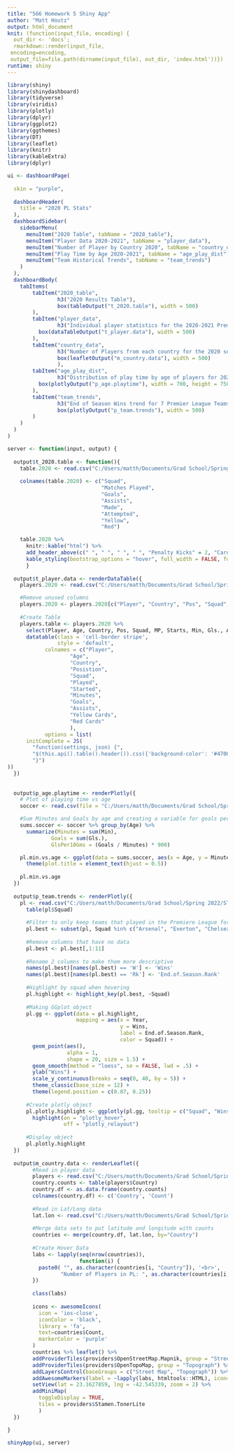 ```yaml
---
title: "566 Homework 5 Shiny App"
author: "Matt Houtz"
output: html_document
knit: (function(input_file, encoding) {
  out_dir <- 'docs';
  rmarkdown::render(input_file,
 encoding=encoding,
 output_file=file.path(dirname(input_file), out_dir, 'index.html'))})
runtime: shiny
---
```


```r
library(shiny)
library(shinydashboard)
library(tidyverse)
library(viridis)
library(plotly)
library(dplyr)
library(ggplot2)
library(ggthemes)
library(DT)
library(leaflet)
library(knitr)
library(kableExtra)
library(dplyr)
```


```r
ui <- dashboardPage(
  
  skin = "purple",
  
  dashboardHeader(
    title = "2020 PL Stats"
  ),
  dashboardSidebar(
    sidebarMenu(
      menuItem("2020 Table", tabName = "2020_table"),
      menuItem("Player Data 2020-2021", tabName = "player_data"),
      menuItem("Number of Player by Country 2020", tabName = "country_data"),
      menuItem("Play Time by Age 2020-2021", tabName = "age_play_dist"),
      menuItem("Team Historical Trends", tabName = "team_trends")
    )
  ),
  dashboardBody(
    tabItems(
        tabItem("2020_table",
                h3("2020 Results Table"),
                box(tableOutput("t_2020.table"), width = 500)
        ),
        tabItem("player_data",
                h3("Individual player statistics for the 2020-2021 Premier League Season"),
          box(dataTableOutput("t_player.data"), width = 500)
        ),
        tabItem("country_data",
                h3("Number of Players from each country for the 2020 season"),
                box(leafletOutput("m_country.data"), width = 500)
                ),
        tabItem("age_play_dist",
                h3("Distribution of play time by age of players for 2020-2021 Premier League Season"),
          box(plotlyOutput("p_age.playtime"), width = 700, height = 750)
        ),
        tabItem("team_trends",
                h3("End of Season Wins trend for 7 Premier League Teams"),
                box(plotlyOutput("p_team.trends"), width = 500)
        )
    )
  )
)

server <- function(input, output) {
  
  output$t_2020.table <- function(){
    table.2020 <- read.csv("C:/Users/matth/Documents/Grad School/Spring 2022/STAA 566/Data/2020_table.csv")
    
    colnames(table.2020) <- c("Squad",
                              "Matches Played",
                              "Goals",
                              "Assists",
                              "Made",
                              "Attempted",
                              "Yellow",
                              "Red")

    table.2020 %>%
      knitr::kable("html") %>%
      add_header_above(c(" ", " ", " ", " ", "Penalty Kicks" = 2, "Cards" = 2)) %>%
      kable_styling(bootstrap_options = "hover", full_width = FALSE, font_size = 15)
      }
  
  output$t_player.data <- renderDataTable({
    players.2020 <- read.csv("C:/Users/matth/Documents/Grad School/Spring 2022/STAA 566/Data/pl_2020.csv")

    #Remove unused columns
    players.2020 <- players.2020[c("Player", "Country", "Pos", "Squad", "Age", "MP", "Starts", "Min", "Gls.", "Ast", "CrdY", "CrdR")]
    
    #Create Table
    players.table <- players.2020 %>%
      select(Player, Age, Country, Pos, Squad, MP, Starts, Min, Gls., Ast, CrdY, CrdR) %>%
      datatable(class = 'cell-border stripe',
                style = 'default',
            colnames = c("Player",
                    "Age",
                    "Country",
                    "Posistion",
                    "Squad",
                    "Played",
                    "Started",
                    "Minutes",
                    "Goals",
                    "Assists",
                    "Yellow Cards",
                    "Red Cards"
                    ),
            options = list(
      initComplete = JS(
        "function(settings, json) {",
        "$(this.api().table().header()).css({'background-color': '#47004C', 'color': '#fff'});",
        "}")
))
  })
  
  
  output$p_age.playtime <- renderPlotly({
    # Plot of playing time vs age
    soccer <- read.csv(file = "C:/Users/matth/Documents/Grad School/Spring 2022/STAA 566/Data/pl_2020.csv", header = T)

    #Sum Minutes and Goals by age and creating a variable for goals per 10 games
    sums.soccer <- soccer %>% group_by(Age) %>%
      summarize(Minutes = sum(Min),
              Goals = sum(Gls.),
              GlsPer10Gms = (Goals / Minutes) * 900)

    pl.min.vs.age <- ggplot(data = sums.soccer, aes(x = Age, y = Minutes)) + geom_bar(stat = "identity", fill = "mediumpurple4") +
      theme(plot.title = element_text(hjust = 0.5))
    
    pl.min.vs.age
  })
  
  output$p_team.trends <- renderPlotly({
    pl <- read.csv("C:/Users/matth/Documents/Grad School/Spring 2022/STAA 566/Data/pl_table_05_20.csv")
      table(pl$Squad)
      
      #Filter to only keep teams that played in the Premiere League for all 16 seasons
      pl.best <- subset(pl, Squad %in% c("Arsenal", "Everton", "Chelsea", "Manchester City", "Liverpool", "Manchester Utd", "Tottenham"))
      
      #Remove columns that have no data
      pl.best <- pl.best[,1:11]
      
      #Rename 2 columns to make them more descriptive
      names(pl.best)[names(pl.best) == 'W'] <- 'Wins'
      names(pl.best)[names(pl.best) == 'Rk'] <- 'End.of.Season.Rank'
      
      #Highlight by squad when hovering
      pl.highlight <- highlight_key(pl.best, ~Squad)
      
      #Making GGplot object
      pl.gg <- ggplot(data = pl.highlight,
                      mapping = aes(x = Year,
                                    y = Wins,
                                    label = End.of.Season.Rank,
                                    color = Squad)) + 
        geom_point(aes(),
                   alpha = 1,
                   shape = 20, size = 1.5) +
        geom_smooth(method = "loess", se = FALSE, lwd = .5) +
        ylab("Wins") +
        scale_y_continuous(breaks = seq(0, 40, by = 5)) + 
        theme_classic(base_size = 12) +
        theme(legend.position = c(0.87, 0.25))
      
      #Create plotly object
      pl.plotly.highlight <- ggplotly(pl.gg, tooltip = c("Squad", "Wins", "End.of.Season.Rank")) %>%
        highlight(on = "plotly_hover",
                  off = "plotly_relayout")
      
      #Display object
      pl.plotly.highlight
  })
  
  output$m_country.data <- renderLeaflet({
        #Read in player data
        players <- read.csv("C:/Users/matth/Documents/Grad School/Spring 2022/STAA 566/Data/pl_2020.csv")
        country.counts <- table(players$Country)
        country.df <- as.data.frame(country.counts)
        colnames(country.df) <- c('Country', 'Count')
        
        #Read in Lat/Long data
        lat.lon <- read.csv("C:/Users/matth/Documents/Grad School/Spring 2022/STAA 566/Data/Country Coordinates.csv")
        
        #Merge data sets to put latitude and longitude with counts
        countries <- merge(country.df, lat.lon, by="Country")
        
        #Create Hover Data
        labs <- lapply(seq(nrow(countries)), 
                       function(i) {
          paste0( "", as.character(countries[i, "Country"]), '<br>',
                 "Number of Players in PL: ", as.character(countries[i, "Count"]),'' ) 
        })
        
        class(labs)
        
        icons <- awesomeIcons(
          icon = 'ios-close',
          iconColor = 'black',
          library = 'fa',   
          text=countries$Count, 
          markerColor = 'purple'
        )
        countries %>% leaflet() %>% 
        addProviderTiles(providers$OpenStreetMap.Mapnik, group = "Street Map") %>%
        addProviderTiles(providers$OpenTopoMap, group = "Topograph") %>%
        addLayersControl(baseGroups = c("Street Map", "Topograph")) %>%
        addAwesomeMarkers(label = ~lapply(labs, htmltools::HTML), icon=icons) %>%
        setView(lat = 23.1627859, lng = -42.545339, zoom = 2) %>%
        addMiniMap(
          toggleDisplay = TRUE,
          tiles = providers$Stamen.TonerLite
          )
  })

}

shinyApp(ui, server)
```